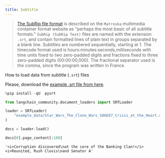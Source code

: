 ```yaml
---
title: Subtitle
---
```


>[The SubRip file format](https://en.wikipedia.org/wiki/SubRip#SubRip_file_format) is described on the `Matroska` multimedia container format website as "perhaps the most basic of all subtitle formats." `SubRip (SubRip Text)` files are named with the extension `.srt`, and contain formatted lines of plain text in groups separated by a blank line. Subtitles are numbered sequentially, starting at 1. The timecode format used is hours:minutes:seconds,milliseconds with time units fixed to two zero-padded digits and fractions fixed to three zero-padded digits (00:00:00,000). The fractional separator used is the comma, since the program was written in France.

How to load data from subtitle (`.srt`) files

Please, download the [example .srt file from here](https://www.opensubtitles.org/en/subtitles/5575150/star-wars-the-clone-wars-crisis-at-the-heart-en).

```python
%pip install -qU  pysrt
```

```python
from langchain_community.document_loaders import SRTLoader
```

```python
loader = SRTLoader(
    "example_data/Star_Wars_The_Clone_Wars_S06E07_Crisis_at_the_Heart.srt"
)
```

```python
docs = loader.load()
```

```python
docs[0].page_content[:100]
```

```output
'<i>Corruption discovered\nat the core of the Banking Clan!</i> <i>Reunited, Rush Clovis\nand Senator A'
```
